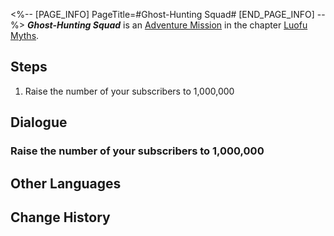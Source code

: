 <%-- [PAGE_INFO]
PageTitle=#Ghost-Hunting Squad#
[END_PAGE_INFO] --%>
{{Stub|Dialogue, characters, and location(s)}}
{{Mission Infobox
|id            = 8015198
|title         = 
|image         = Mission Ghost-Hunting Squad.png
|type          = Adventure
|event_name    = 
|chapter       = Luofu Myths
|requirements  = Reach phase 4 in [[A Foxian Tale of the Haunted]]
|summary       = <!--official mission summary from Fate's Atlas-->
|characters    = <!--characters that appear in this mission-->
|startLocation = <!--location as it intially appears on the mission screen-->
|world         = <!--i.e. Penacony-->
|area          = <!--i.e. A Child's Dream-->
|prev          = 
|next          = 
|exp           = 
|credits       = 
|stellarJade   = 
|other         = 
}}
'''''Ghost-Hunting Squad''''' is an [[Adventure Mission]] in the chapter [[Luofu Myths]].

==Steps==
# Raise the number of your subscribers to 1,000,000

<!--
==Gameplay Notes==

--><!--
==Trial Character==

-->
==Dialogue==
{{Stub Dialogue}}
===Raise the number of your subscribers to 1,000,000===
{{Mission Description|type=adventure|location=<!--to be added-->|Ghostly Grove, once a modest gathering website for supernatural enthusiasts, has now become a thriving community where denizens of the Luofu Xianzhou exchange tales and rumors.<br />Try to expand your sphere of influence, as this not only helps you get the information you need, but also allows you to operate openly in the name of the respected ghost-hunting squad.}}
{{Dialogue Start}}
:{{tx}}
{{Dialogue End}}

==Other Languages==
{{Other Languages
|en   = Ghost-Hunting Squad
|zhs  = 捉鬼小队
|zht  = 捉鬼小隊
|ja   = 怪異退治隊
|ko   = 요괴 퇴치팀
|es   = Brigada cazafantasmas
|fr   = Brigade de chasse aux fantômes
|ru   = Охотники за привидениями
|th   = หน่วยล่าท้าผี
|vi   = Biệt Đội Bắt Ma
|de   = Geisterjägertrupp
|id   = Tim Pemburu Hantu
|pt   = Esquadrão Caça-Fantasmas
}}

==Change History==
{{Change History|1.5}}
